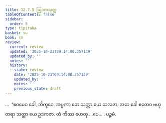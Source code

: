 ```yaml
---
title: 12.7.5 ဩဒကသုတ္တ
tableOfContents: false
sidebar:
  order: 5
type: tipitaka
basket: su
book: sn
review:
  current: review
  updated: '2025-10-23T09:14:00.357139'
  updated_by: ''
  notes: ''
  history:
  - state: review
    date: '2025-10-23T09:14:00.357139'
    updated_by: ''
    notes: ''
    previous_state: draft
---
```



<ReviewStatus review={frontmatter.review} showDetails={true} />

<HypothesisAnnotation frontmatter={frontmatter} />

<DynamicBreadcrumb />

<Division number="1135" book="sn" e="ch" v="18" p="449">

<Paragraph number="2444" book="sn">
…  “ဧဝမေဝ ခေါ, ဘိက္ခဝေ, အပ္ပကာ တေ သတ္တာ ယေ ထလဇာ; အထ ခေါ ဧတေဝ ဗဟုတရာ သတ္တာ ယေ ဥဒကဇာ. တံ ကိဿ ဟေတု …ပေ… .

</Paragraph>
</Division>

<Paragraph number="2445" type="center" book="sn">
ပဉ္စမံ.
</Paragraph>